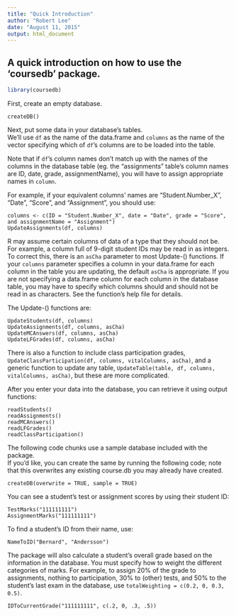 ```yaml
---
title: "Quick Introduction"
author: "Robert Lee"
date: "August 11, 2015"
output: html_document
---
```


## A quick introduction on how to use the 'coursedb' package.  
```r
library(coursedb)
```
First, create an empty database.  
```
createDB()
```
Next, put some data in your database's tables.  
We'll use `df` as the name of the data.frame and `columns` as the name of the vector specifying which of `df`'s columns are to be loaded into the table.  

Note that if `df`'s  column names don't match up with the names of the columns in the database table (eg. the "assignments" table's column names are ID, date, grade, assignmentName), you will have to assign appropriate names in `column`. 

For example, if your equivalent columns' names are "Student.Number_X", "Date", "Score", and "Assignment", you should use:
```
columns <- c(ID = "Student.Number_X", date = "Date", grade = "Score", and assignmentName = "Assignment")
UpdateAssignments(df, columns)
```
R may assume certain columns of data of a type that they should not be.  For example, a column full of 9-digit student IDs may be read in as integers.  To correct this, there is an `asCha` parameter to most Update-() functions.  If your `columns` parameter specifies a column in your data.frame for each column in the table you are updating, the default `asCha` is appropriate.  If you are not specifying a data.frame column for each column in the database table, you may have to specify which columns should and should not be read in as characters.  See the function's help file for details.  

The Update-() functions are:
```
UpdateStudents(df, columns)
UpdateAssignments(df, columns, asCha)
UpdateMCAnswers(df, columns, asCha) 
UpdateLFGrades(df, columns, asCha) 
```
There is also a function to include class participation grades, `UpdateClassParticipation(df, columns, vitalColumns, asCha)`, and a generic function to update any table, `UpdateTable(table, df, columns, vitalColumns, asCha)`, but these are more complicated.  


After you enter your data into the database, you can retrieve it using output functions:  
```
readStudents()
readAssignments()
readMCAnswers()
readLFGrades()
readClassParticipation()
```
The following code chunks use a sample database included with the package.  
If you'd like, you can create the same by running the following code; note that this overwrites any existing course.db you may already have created.  
```
createDB(overwrite = TRUE, sample = TRUE)
```
You can see a student's test or assignment scores by using their student ID:
```
TestMarks("111111111")
AssignmentMarks("111111111")
```

To find a student's ID from their name, use: 
```
NameToID("Bernard", "Andersson")
```
The package will also calculate a student's overall grade based on the information in the database.  You must specify how to weight the different categories of marks.  For example, to assign 20% of the grade to assignments, nothing to participation, 30% to (other) tests, and 50% to the student's last exam in the database, use `totalWeighting = c(0.2, 0, 0.3, 0.5)`.  
```
IDToCurrentGrade("111111111", c(.2, 0, .3, .5))
```